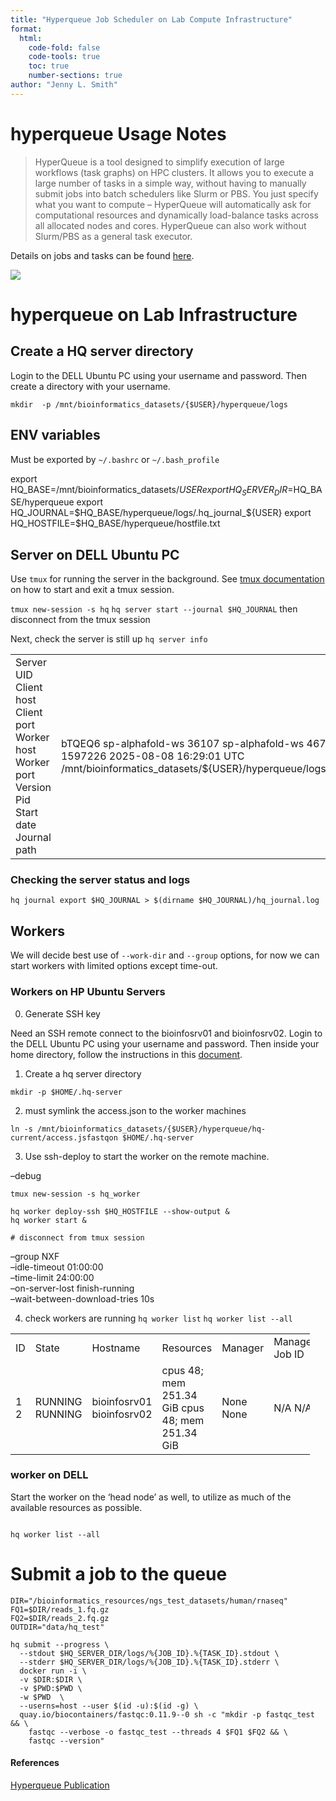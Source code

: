 ```yaml
---
title: "Hyperqueue Job Scheduler on Lab Compute Infrastructure"
format: 
  html:
    code-fold: false
    code-tools: true
    toc: true
    number-sections: true
author: "Jenny L. Smith"
---
```


# hyperqueue Usage Notes

> HyperQueue is a tool designed to simplify execution of large workflows (task graphs) on HPC clusters. It allows you to execute a large number of tasks in a simple way, without having to manually submit jobs into batch schedulers like Slurm or PBS. You just specify what you want to compute – HyperQueue will automatically ask for computational resources and dynamically load-balance tasks across all allocated nodes and cores. HyperQueue can also work without Slurm/PBS as a general task executor.

Details on jobs and tasks can be found [here](https://it4innovations.github.io/hyperqueue/stable/jobs/jobs/). 

![](https://it4innovations.github.io/hyperqueue/stable/imgs/architecture.png)

# hyperqueue on Lab Infrastructure

## Create a HQ server directory

Login to the DELL Ubuntu PC using your username and password. Then create a directory with your username. 

`mkdir  -p /mnt/bioinformatics_datasets/{$USER}/hyperqueue/logs`

## ENV variables 

Must be exported by `~/.bashrc` or `~/.bash_profile`

export HQ_BASE=/mnt/bioinformatics_datasets/${USER}
export HQ_SERVER_DIR=$HQ_BASE/hyperqueue
export HQ_JOURNAL=$HQ_BASE/hyperqueue/logs/.hq_journal_${USER}
export HQ_HOSTFILE=$HQ_BASE/hyperqueue/hostfile.txt

## Server on DELL Ubuntu  PC

Use `tmux` for running the server in the background. See [tmux documentation](https://github.com/tmux/tmux/wiki/Getting-Started) on how to start and exit a tmux session. 

`tmux new-session -s hq`
`hq server start --journal $HQ_JOURNAL`
then disconnect from the tmux session 


Next, check the server is still up
`hq server info`

+--------------+----------------------------------------------+
| Server UID   | bTQEQ6                                       
| Client host  | sp-alphafold-ws                              
| Client port  | 36107                                        
| Worker host  | sp-alphafold-ws                              
| Worker port  | 46789                                        
| Version      | v0.23.0                                      
| Pid          | 1597226                                      
| Start date   | 2025-08-08 16:29:01 UTC                      
| Journal path | /mnt/bioinformatics_datasets/${USER}/hyperqueue/logs/.hq_journal
+--------------+----------------------------------------------+


### Checking the server status and logs

`hq journal export $HQ_JOURNAL > $(dirname $HQ_JOURNAL)/hq_journal.log`

## Workers 

We will decide best use of `--work-dir` and `--group` options, for now we can start workers with limited options except time-out. 

### Workers on HP Ubuntu Servers

0. Generate SSH key 

Need an SSH remote connect to the bioinfosrv01 and bioinfosrv02. Login to the DELL Ubuntu PC using your username and password. Then inside your home directory, follow the instructions in this [document](https://www.digitalocean.com/community/tutorials/how-to-configure-ssh-key-based-authentication-on-a-linux-server).

1. Create a hq server directory

```
mkdir -p $HOME/.hq-server
```

2. must symlink the access.json to the worker machines 

```
ln -s /mnt/bioinformatics_datasets/{$USER}/hyperqueue/hq-current/access.jsfastqon $HOME/.hq-server
```

3. Use ssh-deploy to start the worker on the remote machine.

--debug

```
tmux new-session -s hq_worker

hq worker deploy-ssh $HQ_HOSTFILE --show-output &
hq worker start &

# disconnect from tmux session 
```

--group NXF \
--idle-timeout 01:00:00 \
--time-limit 24:00:00 \
--on-server-lost finish-running \
--wait-between-download-tries 10s

4. check workers are running 
`hq worker list`
`hq worker list --all`

+----+---------+--------------+-------------------------+---------+----------------+
| ID | State   | Hostname     | Resources               | Manager | Manager Job ID |
+----+---------+--------------+-------------------------+---------+----------------+
|  1 | RUNNING | bioinfosrv01 | cpus 48; mem 251.34 GiB | None    | N/A            |
|  2 | RUNNING | bioinfosrv02 | cpus 48; mem 251.34 GiB | None    | N/A            |
+----+---------+--------------+-------------------------+---------+----------------+




### worker on DELL 

Start the worker on the 'head node' as well, to utilize as much of the available resources as possible.

```

hq worker list --all
```

# Submit a job to the queue

```
DIR="/bioinformatics_resources/ngs_test_datasets/human/rnaseq"
FQ1=$DIR/reads_1.fq.gz
FQ2=$DIR/reads_2.fq.gz
OUTDIR="data/hq_test"

hq submit --progress \
  --stdout $HQ_SERVER_DIR/logs/%{JOB_ID}.%{TASK_ID}.stdout \
  --stderr $HQ_SERVER_DIR/logs/%{JOB_ID}.%{TASK_ID}.stderr \
  docker run -i \
  -v $DIR:$DIR \
  -v $PWD:$PWD \
  -w $PWD  \
  --userns=host --user $(id -u):$(id -g) \
  quay.io/biocontainers/fastqc:0.11.9--0 sh -c "mkdir -p fastqc_test && \
    fastqc --verbose -o fastqc_test --threads 4 $FQ1 $FQ2 && \
    fastqc --version"
```

#### References

[Hyperqueue Publication](https://doi.org/10.1016/j.softx.2024.101814)